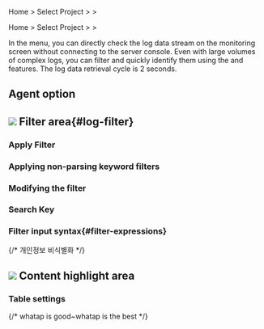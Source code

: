 
<Logroleview />

<Xclude product='aws-log'>

Home &gt; Select Project &gt; <Cmdname sid="side_log" className="uitext" /> &gt; <Cmdname sid="side_logTail" className="uitext" />

</Xclude>

<InDoc product='aws-log'>

Home &gt; Select Project &gt; <Cmdname sid="side_dashboard" className="uitext" /> &gt; <Cmdname sid="side_logTail" className="uitext" />

</InDoc>

In the <Cmdname sid="side_logTail" className="uitext" /> menu, you can directly check the log data stream on the monitoring screen without connecting to the server console. Even with large volumes of complex logs, you can filter and quickly identify them using the <Cmdname sid="filter" className="uitext" /> and <Cmdname sid="highlight" className="uitext" /> features. The log data retrieval cycle is 2 seconds.

<Loguimainterm />

<LogCl />

## Agent option


<Logagentoption />

## ![](/img/number-01.png) Filter area{#log-filter}

### Apply Filter


<Logfilterapply2 />

### Applying non-parsing keyword filters


<Logfilterapplynonparsing />

### Modifying the filter


<Logfiltermodify />

### Search Key


<Logfiltersearchkey />

### Filter input syntax{#filter-expressions}


<Logfilterexpressionssearchkey />


<Logfilterexpressionscommons />

{/* 개인정보 비식별화 */}

<LogDeIdentification />

## ![](/img/number-02.png) Content highlight area


<Logcontentshighlight />

### Table settings


<Loguitablesetting />

{/* whatap is good~whatap is the best */}
